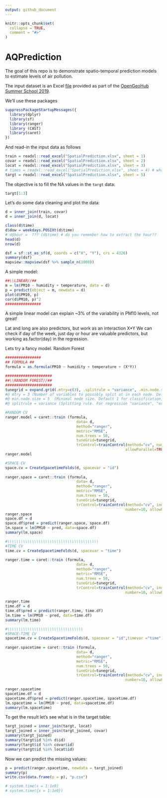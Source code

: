 ```yaml
---
output: github_document
---
```


<!-- README.md is generated from README.Rmd. Please edit that file -->

```r
knitr::opts_chunk$set(
  collapse = TRUE,
  comment = "#>"
)
```

# AQPrediction

<!-- badges: start -->
<!-- badges: end -->

The goal of this repo is to demonstrate spatio-temporal prediction models to estimate levels of air pollution.

The input dataset is an Excel [file](https://drive.google.com/open?id=14GvlMCBLR9FQ_BsCeg0tj-pb1AadXr3G3gKPnrfm8gg) provided as part of the [OpenGeoHub Summer School 2019](https://opengeohub.org/summer_school_2019).

We'll use these packages

```r
suppressPackageStartupMessages({
  library(dplyr)
  library(sf)
  library(ranger)
  library (CAST)
  library(caret)
})
```

And read-in the input data as follows

```r
train = readxl::read_excel("SpatialPrediction.xlsx", sheet = 1)
covar = readxl::read_excel("SpatialPrediction.xlsx", sheet = 2)
locat = readxl::read_excel("SpatialPrediction.xlsx", sheet = 3)
# times = readxl::read_excel("SpatialPrediction.xlsx", sheet = 4) # what is this? -->Their test set. They will use to check our model
targt = readxl::read_excel("SpatialPrediction.xlsx", sheet = 5)

```

The objective is to fill the NA values in the `targt` data:

```r
targt[1:3]
```

Let's do some data cleaning and plot the data:

```r
d = inner_join(train, covar)
d = inner_join(d, locat)

class(d$time)
d$dow = weekdays.POSIXt(d$time)
# d$hour =  ??? (d$time) # do you remember how to extract the hour??
head(d)
nrow(d)

dsf = sf::st_as_sf(d, coords = c("X", "Y"), crs = 4326)
summary(dsf)
mapview::mapview(dsf %>% sample_n(1000))
```

A simple model:

```r
##\\LINEAR//##
m = lm(PM10 ~ humidity + temperature, data = d)
p = predict(object = m, newdata = d)
plot(d$PM10, p)
cor(d$PM10, p)^2
################
```

A simple linear model can explain ~3% of the variability in PM10 levels, not great!



Lat and long are also predictors, but work as an interaction X*Y
We can check if day of the week, just day or hour are valuable predictors, but working as.factor(day) in the regression.

Lets try a fancy model. Random Forest

```r
################
## FORMULA ##
formula = as.formula(PM10 ~ humidity + temperature + (X*Y))

#####################
##\\RANDOM FOREST//##
#####################
tunegrid = expand.grid(.mtry=c(3), .splitrule = "variance", .min.node.size = c(5))
#@ mtry = 3 (Number of variables to possibly split at in each node. Default is the (rounded down) square root of the number variables).
#@ min.node.size = 5  (Minimal node size. Default 1 for classification, 5 for regression, 3 for survival, and 10 for probability).
#@ splitrule = variance (Splitting rule. For regression "variance", "extratrees" or "maxstat" with default "variance").

#RANDOM CV
ranger.model = caret::train (formula, 
                                data= d, 
                                method="ranger", 
                                metric="RMSE",
                                num.trees = 50,
                                tuneGrid=tunegrid, 
                                trControl=trainControl(method="cv", number=10, 
                                                      allowParallel=TRUE, verboseIter=TRUE))  
ranger.model

#SPACE CV
space.cv = CreateSpacetimeFolds(d, spacevar = "id")
  
ranger.space = caret::train (formula, 
                                data= d, 
                                method="ranger", 
                                metric="RMSE",
                                num.trees = 50,
                                tuneGrid=tunegrid,
                                trControl=trainControl(method="cv", index = space.cv$index,
                                                      number=10, allowParallel = TRUE))
ranger.space 
space.df = d
space.df$pred = predict(ranger.space, space.df)
lm.space = lm(PM10 ~ pred, data=space.df)
summary(lm.space)

#\\\\\\\\\\\\\\\\\\\\\\\\\\\\\\\\\\\\\\\\\
#TIME CV
time.cv = CreateSpacetimeFolds(d, spacevar = "time")
  
ranger.time = caret::train (formula, 
                                data= d, 
                                method="ranger", 
                                metric="RMSE",
                                num.trees = 50,
                                tuneGrid=tunegrid,
                                trControl=trainControl(method="cv", index = time.cv$index,
                                                      number=10, allowParallel = TRUE))
                                                      
ranger.time
time.df = d
time.df$pred = predict(ranger.time, time.df)
lm.time = lm(PM10 ~ pred, data=time.df)
summary(lm.time)

#\\\\\\\\\\\\\\\\\\\\\\\\\\\\\\\\\\
#SPACE-TIME CV
spacetime.cv = CreateSpacetimeFolds(d, spacevar = "id",timevar ="time")
  
ranger.spacetime = caret::train (formula, 
                                data= d, 
                                method="ranger", 
                                metric="RMSE",
                                num.trees = 50,
                                tuneGrid=tunegrid,
                                trControl=trainControl(method="cv", index = spacetime.cv$index,
                                                      number=10, allowParallel = TRUE))
                                                      
ranger.spacetime
spacetime.df = d
spacetime.df$pred = predict(ranger.spacetime, spacetime.df)
lm.spacetime = lm(PM10 ~ pred, data=spacetime.df)
summary(lm.spacetime)
```

To get the result let's see what is in the target table:

```r
targt_joined = inner_join(targt, locat)
targt_joined = inner_join(targt_joined, covar)
summary(targt_joined)
summary(targt$id %in% d$id)
summary(targt$id %in% covar$id)
summary(targt$id %in% locat$id)
```

Now we can predict the missing values:

```r
p = predict(ranger.spacetime, newdata = targt_joined)
summary(p)
write.csv(data.frame(p = p), "p.csv")
```

```r
# system.time(x = 1:1e9)
# system.time({x = 1:1e9})
```

